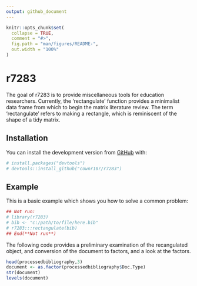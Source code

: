 ```yaml
---
output: github_document
---
```


<!-- README.md is generated from README.Rmd. Please edit that file -->

```r
knitr::opts_chunk$set(
  collapse = TRUE,
  comment = "#>",
  fig.path = "man/figures/README-",
  out.width = "100%"
)
```
# r7283

<!-- badges: start -->
<!-- badges: end -->

The goal of r7283 is to provide miscellaneous tools for education researchers. Currently, the 'rectangulate' function provides
a minimalist data frame from which to begin the matrix literature review. The term 'rectangulate' refers to making a rectangle, which is reminiscent of the shape of a tidy matrix.

## Installation

You can install the development version from [GitHub](https://github.com/) with:

```r
# install.packages("devtools")
# devtools::install_github("cownr10r/r7283")
```
## Example

This is a basic example which shows you how to solve a common problem:

```r
## Not run:
# library(r7283)
# bib <- "c:/path/to/file/here.bib"
# r7283:::rectangulate(bib)
## End(**Not run**)
```

The following code provides a preliminary examination of the recangulated object, and conversion of the document to factors, and a look at the factors.

```r
head(processedbibliography,3)
document <- as.factor(processedbibliography$Doc.Type)
str(document)
levels(document)
```


